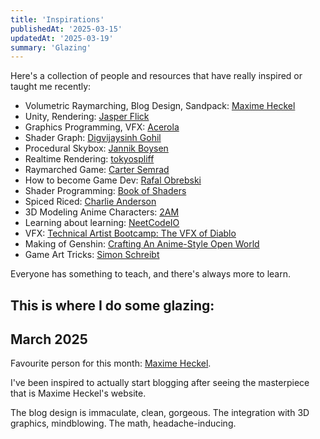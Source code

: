 ```yaml
---
title: 'Inspirations'
publishedAt: '2025-03-15'
updatedAt: '2025-03-19'
summary: 'Glazing'
---
```


Here's a collection of people and resources that have really inspired or taught me recently:

- Volumetric Raymarching, Blog Design, Sandpack: [Maxime Heckel](https://blog.maximeheckel.com/)
- Unity, Rendering: [Jasper Flick](https://catlikecoding.com/)
- Graphics Programming, VFX: [Acerola](https://www.youtube.com/@Acerola_t)
- Shader Graph: [Digvijaysinh Gohil](https://www.youtube.com/watch?v=WBM-JDA0vNY)
- Procedural Skybox: [Jannik Boysen](https://medium.com/@jannik_boysen/procedural-skybox-shader-137f6b0cb77c)
- Realtime Rendering: [tokyospliff](https://www.youtube.com/@tokyospliff/videos)
- Raymarched Game: [Carter Semrad](https://youtu.be/QhvzmskRiCk?si=f4kXRRK7wwvihIzB)
- How to become Game Dev: [Rafal Obrebski](https://www.youtube.com/watch?v=847UdBDCRAU)
- Shader Programming: [Book of Shaders](https://thebookofshaders.com/)
- Spiced Riced: [Charlie Anderson](https://www.youtube.com/watch?v=VElbm2CmNJE)
- 3D Modeling Anime Characters: [2AM](https://www.youtube.com/@2amgoodnight)
- Learning about learning: [NeetCodeIO](https://www.youtube.com/watch?v=vA0-3hm5q2Y)
- VFX: [Technical Artist Bootcamp: The VFX of Diablo](https://gdcvault.com/play/1017660/Technical-Artist-Bootcamp-The-VFX)
- Making of Genshin: [Crafting An Anime-Style Open World](https://www.youtube.com/watch?v=-JFyAdI_rO8)
- Game Art Tricks: [Simon Schreibt](http://simonschreibt.de/game-art-tricks/)

Everyone has something to teach, and there's always more to learn.

## This is where I do some glazing:

## March 2025
Favourite person for this month: [Maxime Heckel](https://blog.maximeheckel.com/).

I've been inspired to actually start blogging after seeing the masterpiece that is Maxime Heckel's website. 

The blog design is immaculate, clean, gorgeous. The integration with 3D graphics, mindblowing. The math, headache-inducing.